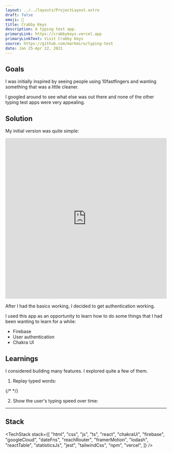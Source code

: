 ```yaml
---
layout: ../../layouts/ProjectLayout.astro
draft: false
emoji: 🦀
title: Crabby Keys
description: A typing test app.
primaryLink: https://crabbykeys.vercel.app
primaryLinkText: Visit Crabby Keys
source: https://github.com/markmiro/typing-test
date: Jan 25-Apr 22, 2021
---
```



## Goals

I was initially inspired by seeing people using 10fastfingers and wanting something that was a little cleaner.

<S3Image src="projects/typing-test/10fastfingers.com_typing-test_english.png" />

I googled around to see what else was out there and none of the other typing test apps were very appealing.

## Solution

My initial version was quite simple:

<iframe
  src="https://codesandbox.io/embed/typing-test-b55zi?fontsize=14&hidenavigation=1&theme=dark&view=preview"
  style="width:100%; height:500px; border:0; border-radius: 4px; overflow:hidden;"
  title="typing-test"
  allow="accelerometer; ambient-light-sensor; camera; encrypted-media; geolocation; gyroscope; hid; microphone; midi; payment; usb; vr; xr-spatial-tracking"
  sandbox="allow-forms allow-modals allow-popups allow-presentation allow-same-origin allow-scripts"
></iframe>

After I had the basics working, I decided to get authentication working.

I used this app as an opportunity to learn how to do some things that I had been wanting to learn for a while:

- Firebase
- User authentication
- Chakra UI

## Learnings

I considered building many features. I explored quite a few of them.

1. Replay typed words:

{/* <S3Image src="projects/typing-test/replay-typed-words.png" /> */}

<S3Video src="projects/typing-test/replay-typed-words.mp4" />

2. Show the user's typing speed over time:

<S3Image src="projects/typing-test/stats.png" />

---

## Stack

<TechStack
  stack={[
    "html",
    "css",
    "js",
    "ts",
    "react",
    "chakraUi",
    "firebase",
    "googleCloud",
    "dateFns",
    "reachRouter",
    "framerMotion",
    "lodash",
    "reactTable",
    "statisticsJs",
    "jest",
    "tailwindCss",
    "npm",
    "vercel",
  ]}
/>
